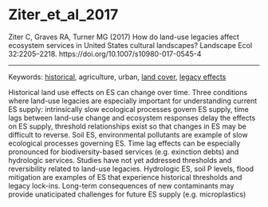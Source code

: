 # Ziter_et_al_2017

Ziter C, Graves RA, Turner MG (2017) How do land-use legacies affect ecosystem services in United States cultural landscapes? Landscape Ecol 32:2205–2218. https://doi.org/10.1007/s10980-017-0545-4

---

Keywords: [historical](../topics/Historical.qmd), agriculture, urban, [land cover](../topics/LandCover.qmd), [legacy effects](../topics/LegacyEffects.qmd)	

Historical land use effects on ES can change over time. Three conditions where land-use legacies are especially important for understanding current ES supply: intrinsically slow ecological processes govern ES supply, time lags between land-use change and ecosystem responses delay the effects on ES supply, threshold relationships exist so that changes in ES may be difficult to reverse. Soil ES, environmental pollutants are example of slow ecological processes governing ES. Time lag effects can be especially pronounced for biodiversity-based services (e.g. exinction debts) and hydrologic services. Studies have not yet addressed thresholds and reversibility related to land-use legacies. Hydrologic ES, soil P levels,  flood mitigation are examples of ES that experience historical thresholds and legacy lock-ins. Long-term consequences of new contaminants may provide unaticipated challenges for future ES supply (e.g. microplastics)
